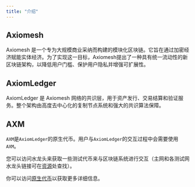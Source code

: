 ```yaml
---
title: "介绍"
---
```


## Axiomesh

Axiomesh 是一个专为大规模商业采纳而构建的模块化区块链。它旨在通过加密经济赋能实体经济。为了实现这一目标，Axiomesh提出了一种具有统一流动性的新区块链架构，以降低用户门槛、保护用户隐私并增强可扩展性。

## AxiomLedger

AxiomLedger 是 Axiomesh 网络的共识层，用于资产发行、交易结算和验证服务。整个架构由高度去中心化的复制节点系统和强大的共识算法保障。

## AXM

`AXM`是`AxiomLedger`的原生代币。用户与`AxiomLedger`的交互过程中会需要使用`AXM`。

您可以访问水龙头来获取一些测试代币来与区块链系统进行交互（主网和各测试网水龙头链接可在[资源](/zh/documentation/getting-started/resources/resources)处查找）。

你可以访问[原生代币](/zh/documentation/economics/coin)以获取更多详细信息。
